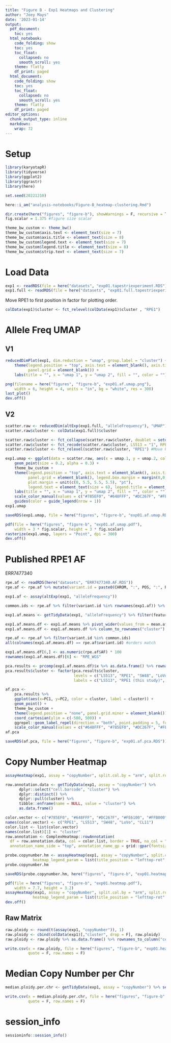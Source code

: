 ```yaml
---
title: "Figure B - Exp1 Heatmaps and Clustering"
author: "Joey Mays"
date: '2023-01-14'
output:
  pdf_document:
    toc: yes
  html_notebook:
    code_folding: show
    toc: yes
    toc_float:
      collapsed: no
      smooth_scroll: yes
    theme: flatly
    df_print: paged
  html_document:
    code_folding: show
    toc: yes
    toc_float:
      collapsed: no
      smooth_scroll: yes
    theme: flatly
    df_print: paged
editor_options:
  chunk_output_type: inline
  markdown:
    wrap: 72
---
```


# Setup

```r
library(karyotapR)
library(tidyverse)
library(ggplot2)
library(ggrastr)
library(here)
```

```r
set.seed(20221210)
```

```r
here::i_am("analysis-notebooks/Figure-B_heatmap-clustering.Rmd")
```

```r
dir.create(here("figures", "figure-b"), showWarnings = F, recursive = T)
fig.scalar = 1.375 #figure size scalar

theme_bw_custom <- theme_bw()
theme_bw_custom$axis.text <- element_text(size = 7)
theme_bw_custom$axis.title <- element_text(size = 8)
theme_bw_custom$legend.text <- element_text(size = 7)
theme_bw_custom$legend.title <- element_text(size = 8)
theme_bw_custom$strip.text <- element_text(size = 7)
```

# Load Data

```r
exp1 <- readRDS(file = here("datasets", "exp01.tapestriexperiment.RDS"))
exp1.full <- readRDS(file = here("datasets", "exp01.full.tapestriexperiment.RDS"))
```

Move RPE1 to first position in factor for plotting order.

```r
colData(exp1)$cluster <- fct_relevel(colData(exp1)$cluster , "RPE1")
```

# Allele Freq UMAP

## V1

```r
reducedDimPlot(exp1, dim.reduction = "umap", group.label = "cluster") +
    theme(legend.position = "top", axis.text = element_blank(), axis.ticks = element_blank(), 
          panel.grid = element_blank()) +
    labs(title = "", x = "umap 1", y = "umap 2", fill = "", color = "")
```

```r
png(filename = here("figures", "figure-b", "exp01.af.umap.png"), 
    width = 6, height = 4, units = "in", bg = "white", res = 300)
last_plot()
dev.off()
```

## V2

```r
scatter.raw <- reducedDim(altExp(exp1.full, "alleleFrequency"), "UMAP")
scatter.raw$cluster <- colData(exp1.full)$cluster
```

```r
scatter.raw$cluster <- fct_collapse(scatter.raw$cluster, doublet = setdiff(levels(scatter.raw$cluster), 1:5))
scatter.raw$cluster <- fct_recode(scatter.raw$cluster, LS513 = "1", RPE1 = "2", SW48 = "3", LoVo = "4", CL11 = "5")
scatter.raw$cluster <- fct_relevel(scatter.raw$cluster, "RPE1") #Move RPE1 to first position in factor for plotting order.
```

```r
exp1.umap <- ggplot(data = scatter.raw, aes(x = umap.1, y = umap.2, color = cluster)) +
    geom_point(size = 0.2, alpha = 0.3) +
    theme_bw_custom + 
    theme(legend.position = "top", axis.text = element_blank(), axis.ticks = element_blank(), 
          panel.grid = element_blank(), legend.box.margin = margin(0,0,0,0,"pt"), legend.margin = margin(0,0,0,0,"pt"), 
          plot.margin = unit(c(0, 5.5, 5.5, 5.5), "pt"),
          legend.text = element_text(size = 6), legend.title = element_text(size = 6)) +
    labs(title = "", x = "umap 1", y = "umap 2", fill = "", color = "") +
    scale_color_manual(values = c("#785EF0", "#648FFF", "#DC267F", "#FE6100", "#FFB000", "gray")) +
    guides(color = guide_legend(nrow = 1))
exp1.umap
```

```r
saveRDS(exp1.umap, file = here("figures", "figure-b", "exp01.af.umap.RDS"))
```

```r
pdf(file = here("figures", "figure-b", "exp01.af.umap.pdf"), 
    width = 3 * fig.scalar, height = 3 * fig.scalar)
rasterize(exp1.umap, layers = "Point", dpi = 300)
dev.off()
```

# Published RPE1 AF

ERR7477340 

```r
rpe.af <- readRDS(here("datasets", "ERR7477340.AF.RDS"))
rpe.af <- rpe.af %>% mutate(variant.id = paste0(CHROM, ":", POS, ":", REF, "/", ALT))
```

```r
exp1.af <- assay(altExp(exp1, "alleleFrequency"))
```

```r
common.ids <- rpe.af %>% filter(variant.id %in% rownames(exp1.af)) %>% print() %>% pull(variant.id)
```

```r
exp1.af.means <- getTidyData(exp1, "alleleFrequency") %>% filter(feature.id %in% common.ids) %>% group_by(cluster, feature.id) %>% summarize(mean.af = mean(alleleFrequency)) %>% print()
```

```r
exp1.af.means.df <- exp1.af.means %>% pivot_wider(values_from = mean.af, id_cols = cluster, names_from = feature.id) %>% as.data.frame()
exp1.af.means.df <- exp1.af.means.df %>% column_to_rownames("cluster")
```

```r
rpe.af <- rpe.af %>% filter(variant.id %in% common.ids)
all(colnames(exp1.af.means.df) == rpe.af$variant.id) #orders match
```

```r
exp1.af.means.df[6,] <- as.numeric(rpe.af$AF) * 100
rownames(exp1.af.means.df)[6] <- "RPE_WGS"
```

```r
pca.results <- prcomp(exp1.af.means.df)$x %>% as.data.frame() %>% rownames_to_column("cluster")
pca.results$cluster <- factor(pca.results$cluster, 
                              levels = c("LS513", "RPE1", "SW48", "LoVo", "CL11", "RPE_WGS"), 
                              labels = c("LS513", "RPE1 (this study)", "SW48", "LoVo", "CL11", "RPE1 (published WGS)"))
```

```r
af.pca <- 
    pca.results %>% 
    ggplot(aes(x=PC1, y=PC2, color = cluster, label = cluster)) +
    geom_point() +
    theme_bw_custom + 
    theme(legend.position = "none", panel.grid.minor = element_blank()) +
    coord_cartesian(ylim = c(-500, 500)) +
    ggrepel::geom_label_repel(direction = "both", point.padding = 5, force = 1, size = 6/.pt) +
    scale_color_manual(values = c("#648FFF", "#785EF0", "#DC267F", "#FE6100", "#FFB000", "black"))
af.pca
```

```r
saveRDS(af.pca, file = here("figures", "figure-b", "exp01.af.pca.RDS"))
```

# Copy Number Heatmap

```r
assayHeatmap(exp1, assay = "copyNumber", split.col.by = "arm", split.row.by = "cluster", annotate.row.by = "cluster", color.preset = "copy.number.denoise")
```

```r
row.annotation.data <- getTidyData(exp1, assay = "copyNumber") %>%
      dplyr::select("cell.barcode", "cluster") %>%
      dplyr::distinct() %>%
      dplyr::pull(cluster) %>%
      tibble::enframe(name = NULL, value = "cluster") %>%
      as.data.frame()

color.vector <- c("#785EF0", "#648FFF", "#DC267F", "#FE6100", "#FFB000")
names(color.vector) <- c("RPE1", "LS513", "SW48", "LoVo", "CL11")
color.list <- list(color.vector)
names(color.list)[1] <- "cluster"
row.annotation <- ComplexHeatmap::rowAnnotation(
  df = row.annotation.data, col = color.list, border = TRUE, na_col = "white",
  annotation_name_side = "top", annotation_name_gp = grid::gpar(fontsize = 0), show_legend = FALSE)
```

```r
probe.copynumber.hm <- assayHeatmap(exp1, assay = "copyNumber", split.col.by = "arm", split.row.by = "cluster", color.custom = circlize::colorRamp2(c(1, 1.5, 2, 2.5, 3, 4), c("#2c7bb6", "#ffffff", "#ffffff", "#ffffff", "#fdae61", "#d7191c")), 
            heatmap_legend_param = list(title_position = "lefttop-rot", border = "black"), name = "Copy Number")
probe.copynumber.hm
```

```r
saveRDS(probe.copynumber.hm, here("figures", "figure-b", "exp01.heatmap.RDS"))
```

```r
pdf(file = here("figures", "figure-b", "exp01.heatmap.pdf"), 
    width = 7.7, height = 3.2)
assayHeatmap(exp1, assay = "copyNumber", split.col.by = "arm", split.row.by = "cluster", color.custom = circlize::colorRamp2(c(1, 1.5, 2, 2.5, 3, 4), c("#2c7bb6", "#ffffff", "#ffffff", "#ffffff", "#fdae61", "#d7191c")), 
            heatmap_legend_param = list(title_position = "lefttop-rot", border = "black"), name = "Copy Number", use_raster = TRUE, raster_quality = 7)
dev.off()
```

## Raw Matrix

```r
raw.ploidy <- round(t(assay(exp1, "copyNumber")), 1)
raw.ploidy <- cbind(colData(exp1)[,"cluster", drop = F], raw.ploidy) 
raw.ploidy <- raw.ploidy %>% as.data.frame() %>% rownames_to_column("cell.barcode")
```

```r
write.csv(x = raw.ploidy, file = here("figures", "figure-b", "exp01.heatmap.raw.csv"), 
          quote = F, row.names = F)
```

# Median Copy Number per Chr

```r
median.ploidy.per.chr <- getTidyData(exp1, assay = "copyNumber") %>% select(feature.id, cell.barcode, copyNumber, cluster, arm) %>% distinct() %>% group_by(cluster, arm) %>% summarize(median.ploidy = round(median(copyNumber),0), .groups = "drop_last") %>% pivot_wider(id_cols = cluster, names_from = arm, values_from = median.ploidy) %>% print()
```

```r
write.csv(x = median.ploidy.per.chr, file = here("figures", "figure-b", "median.cn.per.chr.csv"), 
          quote = F, row.names = F)
```

# session_info

```r
sessioninfo::session_info()
```
